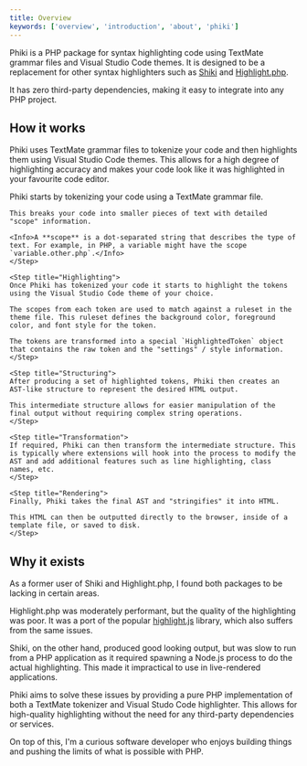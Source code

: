 ```yaml
---
title: Overview
keywords: ['overview', 'introduction', 'about', 'phiki']
---
```


Phiki is a PHP package for syntax highlighting code using TextMate grammar files and Visual Studio Code themes. It is designed to be a replacement for other syntax highlighters such as [Shiki](https://shiki.style/) and [Highlight.php](https://github.com/scrivo/highlight.php).

It has zero third-party dependencies, making it easy to integrate into any PHP project.

## How it works

Phiki uses TextMate grammar files to tokenize your code and then highlights them using Visual Studio Code themes. This allows for a high degree of highlighting accuracy and makes your code look like it was highlighted in your favourite code editor.

<Steps>
    <Step title="Tokenization">
    Phiki starts by tokenizing your code using a TextMate grammar file.

    This breaks your code into smaller pieces of text with detailed "scope" information.

    <Info>A **scope** is a dot-separated string that describes the type of text. For example, in PHP, a variable might have the scope `variable.other.php`.</Info>
    </Step>

    <Step title="Highlighting">
    Once Phiki has tokenized your code it starts to highlight the tokens using the Visual Studio Code theme of your choice.

    The scopes from each token are used to match against a ruleset in the theme file. This ruleset defines the background color, foreground color, and font style for the token.

    The tokens are transformed into a special `HighlightedToken` object that contains the raw token and the "settings" / style information.
    </Step> 

    <Step title="Structuring">
    After producing a set of highlighted tokens, Phiki then creates an AST-like structure to represent the desired HTML output.

    This intermediate structure allows for easier manipulation of the final output without requiring complex string operations.
    </Step>

    <Step title="Transformation">
    If required, Phiki can then transform the intermediate structure. This is typically where extensions will hook into the process to modify the AST and add additional features such as line highlighting, class names, etc.
    </Step>

    <Step title="Rendering">
    Finally, Phiki takes the final AST and "stringifies" it into HTML. 

    This HTML can then be outputted directly to the browser, inside of a template file, or saved to disk.
    </Step>
</Steps>

## Why it exists

As a former user of Shiki and Highlight.php, I found both packages to be lacking in certain areas.

Highlight.php was moderately performant, but the quality of the highlighting was poor. It was a port of the popular [highlight.js](https://highlightjs.org/) library, which also suffers from the same issues.

Shiki, on the other hand, produced good looking output, but was slow to run from a PHP application as it required spawning a Node.js process to do the actual highlighting. This made it impractical to use in live-rendered applications.

Phiki aims to solve these issues by providing a pure PHP implementation of both a TextMate tokenizer and Visual Studo Code highlighter. This allows for high-quality highlighting without the need for any third-party dependencies or services.

On top of this, I'm a curious software developer who enjoys building things and pushing the limits of what is possible with PHP.
